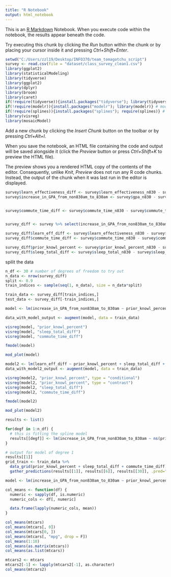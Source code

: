 ---
title: "R Notebook"
output: html_notebook
---

This is an [R Markdown](http://rmarkdown.rstudio.com) Notebook. When you execute code within the notebook, the results appear beneath the code. 

Try executing this chunk by clicking the *Run* button within the chunk or by placing your cursor inside it and pressing *Ctrl+Shift+Enter*. 

```{r}
setwd("C:/Users/zzl19/Desktop/INFO370/team_tomagotchu_script")
survey <- read.csv(file = "dataset/class_survey_clean1.csv")
library(ggplot2)
library(statisticalModeling)
library(tidyverse)
library(ggplot2)
library(dplyr)
library(broom)
library(caret)
if(!require(tidyverse)){install.packages("tidyverse"); library(tidyverse)} 
if(!require(modelr)){install.packages("modelr"); library(modelr)} # modeling package
if(!require(splines)){install.packages("splines"); require(splines)} # for natural splines ("polynomial") models
library(visreg)
library(mosaicModel)

```

Add a new chunk by clicking the *Insert Chunk* button on the toolbar or by pressing *Ctrl+Alt+I*.

When you save the notebook, an HTML file containing the code and output will be saved alongside it (click the *Preview* button or press *Ctrl+Shift+K* to preview the HTML file).

The preview shows you a rendered HTML copy of the contents of the editor. Consequently, unlike *Knit*, *Preview* does not run any R code chunks. Instead, the output of the chunk when it was last run in the editor is displayed.
```{r}
survey$learn_effectiveness_diff <- survey$learn_effectiveness_n830 - survey$learn_effectiveness_830
survey$increase_in_GPA_from_non830am_to_830am <- survey$gpa_n830 - survey$gpa_830


survey$commute_time_diff <- survey$commute_time_n830 - survey$commute_time_830


survey_diff <- survey %>% select(increase_in_GPA_from_non830am_to_830am)

survey_diff$learn_eff_diff <- survey$learn_effectiveness_n830 - survey$learn_effectiveness_830
survey_diff$commute_time_diff <- survey$commute_time_n830 - survey$commute_time_830

survey_diff$prior_knowl_percent <- survey$prior_knowl_percent_n830 - survey$prior_knowl_percent
survey_diff$sleep_total_diff <- survey$sleep_total_n830 - survey$sleep_total_830
```




spilit the data
```{r}
n_df <- 30 # number of degrees of freedom to try out
n_data <- nrow(survey_diff)
split <- 0.9
train_indices <- sample(seq(1, n_data), size = n_data*split) 

train_data <- survey_diff[train_indices,]
test_data <- survey_diff[-train_indices,]

model <- lm(increase_in_GPA_from_non830am_to_830am ~ prior_knowl_percent + sleep_total_diff + commute_time_diff, data = train_data)

data_with_model_output <- augment(model, data = train_data)

visreg(model, "prior_knowl_percent")
visreg(model, "sleep_total_diff")
visreg(model, "commute_time_diff")

fmodel(model)

mod_plot(model)

```

```{r}
model2 <- lm(learn_eff_diff ~ prior_knowl_percent + sleep_total_diff + commute_time_diff, data = train_data)
data_with_model2_output <- augment(model, data = train_data)

visreg(model2, "prior_knowl_percent", type = "conditional")
visreg(model2, "prior_knowl_percent", type = "contrast")
visreg(model2, "sleep_total_diff")
visreg(model2, "commute_time_diff")

fmodel(model2)

mod_plot(model2)

```


```{r}
results <- list()

for(degf in 1:n_df) {
  # this is fitting the spline model
  results[[degf]] <- lm(increase_in_GPA_from_non830am_to_830am ~ ns(prior_knowl_percent, sleep_total_diff, commute_time_diff, df = degf), data=train_data)
}

# output for model of degree 1
results[[1]]
grid_train <- train_data %>%
  data_grid(prior_knowl_percent + sleep_total_diff + commute_time_diff) %>%
  gather_predictions(results[[1]], results[[6]], results[[30]], .pred="y")
```



```{r}
model <- lm(increase_in_GPA_from_non830am_to_830am ~ prior_knowl_percent + sleep_total_diff + commute_time_diff, data = train_data)
```



```{r}
col_means <- function(df) {
  numeric <- sapply(df, is.numeric)
  numeric_cols <- df[, numeric]

  data.frame(lapply(numeric_cols, mean))
}

col_means(mtcars)
col_means(mtcars[, 0])
col_means(mtcars[0, ])
col_means(mtcars[, "mpg", drop = F])
col_means(1:10)
col_means(as.matrix(mtcars))
col_means(as.list(mtcars))

mtcars2 <- mtcars
mtcars2[-1] <- lapply(mtcars2[-1], as.character)
col_means(mtcars2)
```

